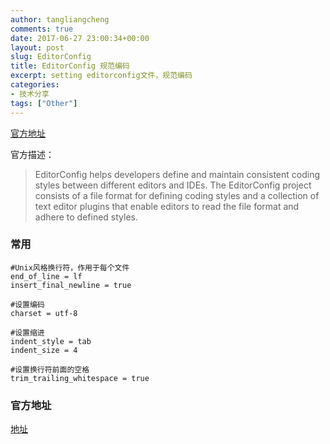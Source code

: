 ```yaml
---
author: tangliangcheng
comments: true
date: 2017-06-27 23:00:34+00:00
layout: post
slug: EditorConfig
title: EditorConfig 规范编码
excerpt: setting editorconfig文件，规范编码
categories:
- 技术分享
tags: ["Other"]
---
```



[官方地址](http://editorconfig.org/)

官方描述：
> EditorConfig helps developers define and maintain consistent coding styles between different editors and IDEs. The EditorConfig project consists of a file format for defining coding styles and a collection of text editor plugins that enable editors to read the file format and adhere to defined styles. 

### 常用

```shell
#Unix风格换行符，作用于每个文件
end_of_line = lf 
insert_final_newline = true

#设置编码
charset = utf-8

#设置缩进
indent_style = tab
indent_size = 4

#设置换行符前面的空格
trim_trailing_whitespace = true
```

### 官方地址

[地址](https://editorconfig.org/)
